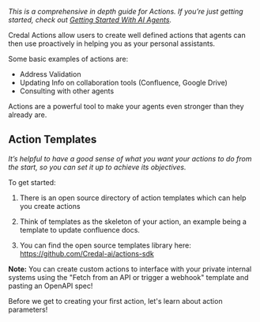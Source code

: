 _This is a comprehensive in depth guide for Actions. If you’re just getting started, check out [Getting Started With AI Agents](/getting-started/agents/quick-start)._

Credal Actions allow users to create well defined actions that agents can then use proactively in helping you as your personal assistants.

Some basic examples of actions are:

- Address Validation
- Updating Info on collaboration tools (Confluence, Google Drive)
- Consulting with other agents

Actions are a powerful tool to make your agents even stronger than they already are.

## **Action Templates**

_It’s helpful to have a good sense of what you want your actions to do from the start, so you can set it up to achieve its objectives._

To get started:

1. There is an open source directory of action templates which can help you create actions

2. Think of templates as the skeleton of your action, an example being a template to update confluence docs.

3. You can find the open source templates library here: https://github.com/Credal-ai/actions-sdk

**Note:** You can create custom actions to interface with your private internal systems using the "Fetch from an API or trigger a webhook" template and pasting an OpenAPI spec!

Before we get to creating your first action, let's learn about action parameters!